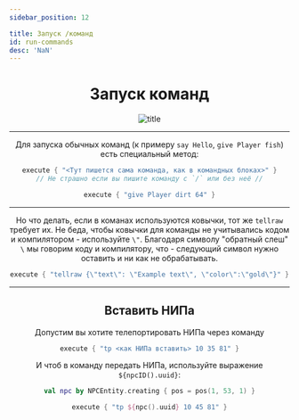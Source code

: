 ```yaml
---
sidebar_position: 12

title: Запуск /команд
id: run-commands
desc: 'NaN'
---
```


<div align="center" id="dont-copy">

# Запуск команд

<div className="show" id="mask">

![title](@site/static/img/doc/titles/Execute0.webp)

</div>

---

Для запуска обычных команд (к примеру `say Hello`, `give Player fish`) есть специальный метод:
```kts
execute { "<Тут пишется сама команда, как в командных блоках>" }
// Не страшно если вы пишите команду с `/` или без неё //
```
```kts title="Пример"
execute { "give Player dirt 64" }
```

---

Но что делать, если в команах используются ковычки, тот же `tellraw` требует их.
Не беда, чтобы ковычки для команды не учитывались кодом и компилятором - используйте `\"`.
Благодаря символу "обратный слеш" `\` мы говорим коду и компилятору, что - следующий символ
нужно оставить и ни как не обрабатывать.
```kts title="Пример"
execute { "tellraw {\"text\": \"Example text\", \"color\":\"gold\"}" }
```

---

## Вставить НИПа

Допустим вы хотите телепортировать НИПа через команду
```kts
execute { "tp <как НИПа вставить> 10 35 81" }
```
И чтоб в команду передать НИПа, используйте выражение `${npcID().uuid}`:
```kts
val npc by NPCEntity.creating { pos = pos(1, 53, 1) }

execute { "tp ${npc().uuid} 10 45 81" }
```

</div>
